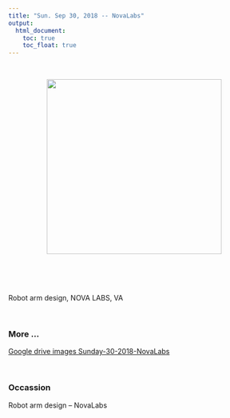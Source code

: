 ---
title: "Sun. Sep 30, 2018 -- NovaLabs"
output:
  html_document:
    toc: true
    toc_float: true
---

<br>

<center><img src="images/Sunday-30-2018-NovaLabs/IMG_20180930_160817615.jpg" width="350px"></center>  

<p>
<br>
<br>
<br>

Robot arm design, NOVA LABS, VA 


<br> 

### More ...

[Google drive images Sunday-30-2018-NovaLabs](https://drive.google.com/drive/folders/1TgYwivyGl_R45P0yLfDSHxES6m2wuw5W?usp=sharing)


<br>

### Occassion
Robot arm design -- NovaLabs
